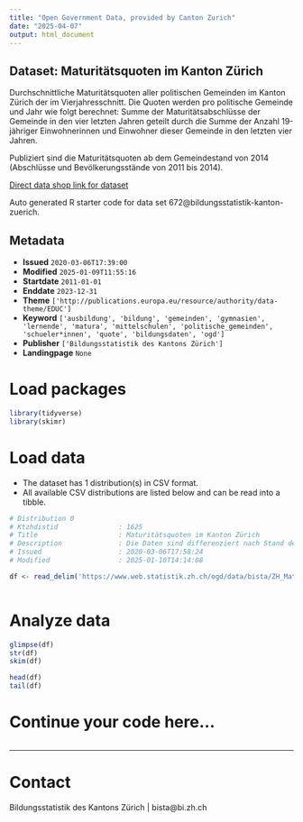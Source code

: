 ```yaml
---
title: "Open Government Data, provided by Canton Zurich"
date: "2025-04-07"
output: html_document
---
```


## Dataset: Maturitätsquoten im Kanton Zürich

Durchschnittliche Maturitätsquoten aller politischen Gemeinden im Kanton Zürich der im Vierjahresschnitt. Die Quoten werden pro politische Gemeinde und Jahr wie folgt berechnet: Summe der Maturitätsabschlüsse der Gemeinde in den vier letzten Jahren geteilt durch die Summe der Anzahl 19-jähriger Einwohnerinnen und Einwohner dieser Gemeinde in den letzten vier Jahren.

Publiziert sind die Maturitätsquoten ab dem Gemeindestand von 2014 (Abschlüsse und Bevölkerungsstände von 2011 bis 2014).

[Direct data shop link for dataset](https://www.zh.ch/de/politik-staat/statistik-daten/datenkatalog.html#/datasets/672@bildungsstatistik-kanton-zuerich)

Auto generated R starter code for data set 672@bildungsstatistik-kanton-zuerich.

## Metadata

- **Issued** `2020-03-06T17:39:00`
- **Modified** `2025-01-09T11:55:16`
- **Startdate** `2011-01-01`
- **Enddate** `2023-12-31`
- **Theme** `['http://publications.europa.eu/resource/authority/data-theme/EDUC']`
- **Keyword** `['ausbildung', 'bildung', 'gemeinden', 'gymnasien', 'lernende', 'matura', 'mittelschulen', 'politische_gemeinden', 'schueler*innen', 'quote', 'bildungsdaten', 'ogd']`
- **Publisher** `['Bildungsstatistik des Kantons Zürich']`
- **Landingpage** `None`


# Load packages

```r

library(tidyverse)
library(skimr)

```

# Load data

-   The dataset has 1 distribution(s) in CSV format.
-   All available CSV distributions are listed below and can be read into a tibble.

```r

# Distribution 0
# Ktzhdistid               : 1625
# Title                    : Maturitätsquoten im Kanton Zürich
# Description              : Die Daten sind differenziert nach Stand der Gemeindegrenzen, politische Gemeinde, BFS-Code der politischen Gemeinde. Ausgewiesen werden die Anzahl Abschlüsse einer Gymnasialen Maturität, die Anzahl Personen im Alter von 19 Jahren und die daraus berechnete Quote. Stand_Gemeindegrenzen: Durch die Fusionen von Gemeinden verändern sich die Gemeindegrenzen von Jahr zu Jahr. Der Stand der Gemeindegrenzen zeigt das Jahr, das für die Auswahl der Gemeinden benutzt wird. Sind Gemeinden in den Vorjahren noch nicht fusioniert, werden diese für die Berechnung zusammengefasst. Total_Abschluss_gymnasial: Die Anzahl aller in den vier relevanten Jahren erlangen gymnasialen Maturitäten. Relevant für die Zuteilung zu den Gemeinden ist der Wohnort der Schülerinnen und Schüler. Schülerinnen und Schüler, welche eine Schule ausserhalb des Kantons Zürich besuchen, sind nicht berücksichtigt. Total_19_Jahre: Als Referenz für die Quotenberechnung dient die jeweilige 19-jährige Wohnbevölkerung. Für Gemeinden, deren Anzahl 19-Jähriger kleiner als 51 ist, wird keine Maturitätsquote berechnet. Die Daten im Zähler werden im Rahmen der Statistik der Bildungsabschlüsse für das Bundesamtes für Statistik erhoben. Es handelt sich um eine Vollerhebung. Die Daten im Zähler stammen aus der Bevölkerungsstatistik des Kanton Zürich vom Statistischen Amt Kanton Zürich.
# Issued                   : 2020-03-06T17:58:24
# Modified                 : 2025-01-10T14:14:08

df <- read_delim('https://www.web.statistik.zh.ch/ogd/data/bista/ZH_Maturitaetsquote_Gemeinden_und_Kanton.csv')



```

# Analyze data

```r

glimpse(df)
str(df)
skim(df)

head(df)
tail(df)

```

# Continue your code here...

```r

```

------------------------------------------------------------------------

# Contact

Bildungsstatistik des Kantons Zürich | bista@bi.zh.ch
